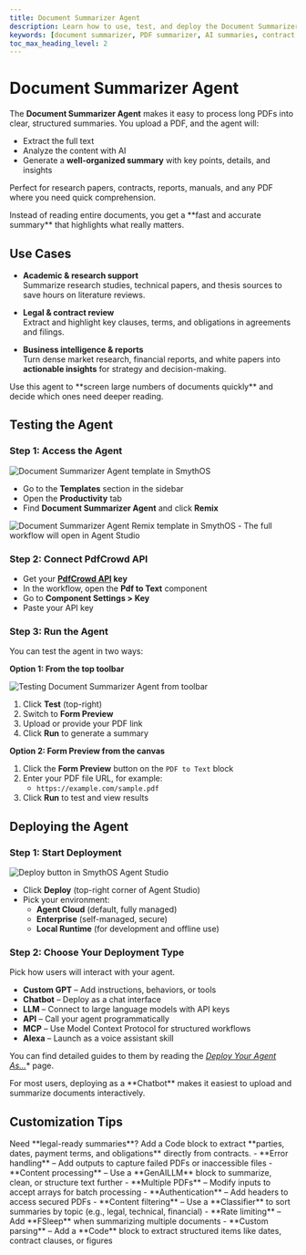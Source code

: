 ```yaml
---
title: Document Summarizer Agent
description: Learn how to use, test, and deploy the Document Summarizer Agent in SmythOS to turn PDFs into structured, AI-powered summaries.
keywords: [document summarizer, PDF summarizer, AI summaries, contract analysis, research automation, SmythOS]
toc_max_heading_level: 2
---
```


# Document Summarizer Agent  

The **Document Summarizer Agent** makes it easy to process long PDFs into clear, structured summaries. You upload a PDF, and the agent will:  

- Extract the full text  
- Analyze the content with AI  
- Generate a **well-organized summary** with key points, details, and insights  

Perfect for research papers, contracts, reports, manuals, and any PDF where you need quick comprehension.  

<InfoCallout title="Why use this agent?">  
Instead of reading entire documents, you get a **fast and accurate summary** that highlights what really matters.  
</InfoCallout>  

<Spacer size="lg" />  

## Use Cases  

- **Academic & research support**  
  Summarize research studies, technical papers, and thesis sources to save hours on literature reviews.  

- **Legal & contract review**  
  Extract and highlight key clauses, terms, and obligations in agreements and filings.  

- **Business intelligence & reports**  
  Turn dense market research, financial reports, and white papers into **actionable insights** for strategy and decision-making.  

<TipCallout title="Pro tip">  
Use this agent to **screen large numbers of documents quickly** and decide which ones need deeper reading.  
</TipCallout>  

<Spacer size="lg" />  

## Testing the Agent  

### Step 1: Access the Agent  

<Image src="/docs/img/document_summarizer/Homepage.jpg" alt="Document Summarizer Agent template in SmythOS" />  

- Go to the **Templates** section in the sidebar  
- Open the **Productivity** tab  
- Find **Document Summarizer Agent** and click **Remix**  
<Image src="/docs/img/document_summarizer/Remix.jpg" alt="Document Summarizer Agent Remix template in SmythOS" /> 
- The full workflow will open in Agent Studio  

<Spacer size="md" />  

### Step 2: Connect PdfCrowd API  

- Get your **[PdfCrowd API](https://pdfcrowd.com/api/) key**  
- In the workflow, open the **Pdf to Text** component  
- Go to **Component Settings > Key**  
- Paste your API key  

<Spacer size="md" />  

### Step 3: Run the Agent  

You can test the agent in two ways:  

**Option 1: From the top toolbar**  

<Image src="/docs/img/document_summarizer/Form preview.jpg" alt="Testing Document Summarizer Agent from toolbar" />  

1. Click **Test** (top-right)  
2. Switch to **Form Preview**  
3. Upload or provide your PDF link  
4. Click **Run** to generate a summary  

**Option 2: Form Preview from the canvas**  

1. Click the **Form Preview** button on the `PDF to Text` block  
2. Enter your PDF file URL, for example:  
   - `https://example.com/sample.pdf`  
3. Click **Run** to test and view results  

<Spacer size="lg" />  

## Deploying the Agent  

### Step 1: Start Deployment  

<Image src="/docs/img/document_summarizer/Deploy.jpg"  alt="Deploy button in SmythOS Agent Studio" />  

- Click **Deploy** (top-right corner of Agent Studio)  
- Pick your environment:  
  - **Agent Cloud** (default, fully managed)
  - **Enterprise** (self-managed, secure)
  - **Local Runtime** (for development and offline use)

<Spacer size="md" />  

### Step 2: Choose Your Deployment Type  

Pick how users will interact with your agent.

- **Custom GPT** – Add instructions, behaviors, or tools  
- **Chatbot** – Deploy as a chat interface  
- **LLM** – Connect to large language models with API keys  
- **API** – Call your agent programmatically  
- **MCP** – Use Model Context Protocol for structured workflows  
- **Alexa** – Launch as a voice assistant skill  

You can find detailed guides to them by reading the *[Deploy Your Agent As...](/docs/agent-deployments/deployments/)** page.

<InfoCallout title="Best option">  
For most users, deploying as a **Chatbot** makes it easiest to upload and summarize documents interactively.  
</InfoCallout>  

<Spacer size="lg" />  

## Customization Tips  
<TipCallout title="Example customization">  
Need **legal-ready summaries**? Add a Code block to extract **parties, dates, payment terms, and obligations** directly from contracts.  
</TipCallout>  
- **Error handling** – Add outputs to capture failed PDFs or inaccessible files  
- **Content processing** – Use a **GenAILLM** block to summarize, clean, or structure text further  
- **Multiple PDFs** – Modify inputs to accept arrays for batch processing  
- **Authentication** – Add headers to access secured PDFs  
- **Content filtering** – Use a **Classifier** to sort summaries by topic (e.g., legal, technical, financial)  
- **Rate limiting** – Add **FSleep** when summarizing multiple documents  
- **Custom parsing** – Add a **Code** block to extract structured items like dates, contract clauses, or figures  

